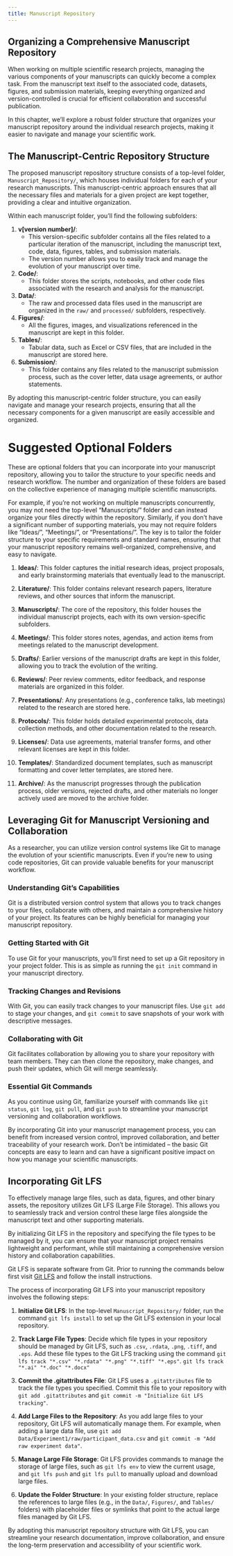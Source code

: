 ```yaml
---
title: Manuscript Repository
---
```


## Organizing a Comprehensive Manuscript Repository

When working on multiple scientific research projects, managing the various components of your manuscripts can quickly become a complex task. From the manuscript text itself to the associated code, datasets, figures, and submission materials, keeping everything organized and version-controlled is crucial for efficient collaboration and successful publication.

In this chapter, we'll explore a robust folder structure that organizes your manuscript repository around the individual research projects, making it easier to navigate and manage your scientific work.

## The Manuscript-Centric Repository Structure

The proposed manuscript repository structure consists of a top-level folder, `Manuscript_Repository/`, which houses individual folders for each of your research manuscripts. This manuscript-centric approach ensures that all the necessary files and materials for a given project are kept together, providing a clear and intuitive organization.

Within each manuscript folder, you'll find the following subfolders:

1. **v[version number]/**:
   - This version-specific subfolder contains all the files related to a particular iteration of the manuscript, including the manuscript text, code, data, figures, tables, and submission materials.
   - The version number allows you to easily track and manage the evolution of your manuscript over time.

2. **Code/**:
   - This folder stores the scripts, notebooks, and other code files associated with the research and analysis for the manuscript.

3. **Data/**:
   - The raw and processed data files used in the manuscript are organized in the `raw/` and `processed/` subfolders, respectively.

4. **Figures/**:
   - All the figures, images, and visualizations referenced in the manuscript are kept in this folder.

5. **Tables/**:
   - Tabular data, such as Excel or CSV files, that are included in the manuscript are stored here.

6. **Submission/**:
   - This folder contains any files related to the manuscript submission process, such as the cover letter, data usage agreements, or author statements.

By adopting this manuscript-centric folder structure, you can easily navigate and manage your research projects, ensuring that all the necessary components for a given manuscript are easily accessible and organized.

# Suggested Optional Folders

These are optional folders that you can incorporate into your manuscript repository, allowing you to tailor the structure to your specific needs and research workflow. The number and organization of these folders are based on the collective experience of managing multiple scientific manuscripts.

For example, if you're not working on multiple manuscripts concurrently, you may not need the top-level "Manuscripts/" folder and can instead organize your files directly within the repository. Similarly, if you don't have a significant number of supporting materials, you may not require folders like "Ideas/", "Meetings/", or "Presentations/". The key is to tailor the folder structure to your specific requirements and standard names, ensuring that your manuscript repository remains well-organized, comprehensive, and easy to navigate.

1. **Ideas/**: This folder captures the initial research ideas, project proposals, and early brainstorming materials that eventually lead to the manuscript.

2. **Literature/**: This folder contains relevant research papers, literature reviews, and other sources that inform the manuscript.

3. **Manuscripts/**: The core of the repository, this folder houses the individual manuscript projects, each with its own version-specific subfolders.

4. **Meetings/**: This folder stores notes, agendas, and action items from meetings related to the manuscript development.

5. **Drafts/**: Earlier versions of the manuscript drafts are kept in this folder, allowing you to track the evolution of the writing.

6. **Reviews/**: Peer review comments, editor feedback, and response materials are organized in this folder.

7. **Presentations/**: Any presentations (e.g., conference talks, lab meetings) related to the research are stored here.

8. **Protocols/**: This folder holds detailed experimental protocols, data collection methods, and other documentation related to the research.

9. **Licenses/**: Data use agreements, material transfer forms, and other relevant licenses are kept in this folder.

10. **Templates/**: Standardized document templates, such as manuscript formatting and cover letter templates, are stored here.

11. **Archive/**: As the manuscript progresses through the publication process, older versions, rejected drafts, and other materials no longer actively used are moved to the archive folder.

## Leveraging Git for Manuscript Versioning and Collaboration

As a researcher, you can utilize version control systems like Git to manage the evolution of your scientific manuscripts. Even if you're new to using code repositories, Git can provide valuable benefits for your manuscript workflow.

### Understanding Git's Capabilities
Git is a distributed version control system that allows you to track changes to your files, collaborate with others, and maintain a comprehensive history of your project. Its features can be highly beneficial for managing your manuscript repository.

### Getting Started with Git
To use Git for your manuscripts, you'll first need to set up a Git repository in your project folder. This is as simple as running the `git init` command in your manuscript directory.

### Tracking Changes and Revisions
With Git, you can easily track changes to your manuscript files. Use `git add` to stage your changes, and `git commit` to save snapshots of your work with descriptive messages.

### Collaborating with Git
Git facilitates collaboration by allowing you to share your repository with team members. They can then clone the repository, make changes, and push their updates, which Git will merge seamlessly.

### Essential Git Commands
As you continue using Git, familiarize yourself with commands like `git status`, `git log`, `git pull`, and `git push` to streamline your manuscript versioning and collaboration workflows.

By incorporating Git into your manuscript management process, you can benefit from increased version control, improved collaboration, and better traceability of your research work. Don't be intimidated – the basic Git concepts are easy to learn and can have a significant positive impact on how you manage your scientific manuscripts.

## Incorporating Git LFS

To effectively manage large files, such as data, figures, and other binary assets, the repository utilizes Git LFS (Large File Storage). This allows you to seamlessly track and version control these large files alongside the manuscript text and other supporting materials.

By initializing Git LFS in the repository and specifying the file types to be managed by it, you can ensure that your manuscript project remains lightweight and performant, while still maintaining a comprehensive version history and collaboration capabilities.

Git LFS is separate software from Git. Prior to running the commands below first visit [Git LFS](https://git-lfs.com/) and follow the install instructions. 

The process of incorporating Git LFS into your manuscript repository involves the following steps:

1. **Initialize Git LFS**: In the top-level `Manuscript_Repository/` folder, run the command `git lfs install` to set up the Git LFS extension in your local repository.
2. **Track Large File Types**: Decide which file types in your repository should be managed by Git LFS, such as `.csv`, `.rdata`, `.png`, `.tiff`, and `.eps`. Add these file types to the Git LFS tracking using the command `git lfs track "*.csv" "*.rdata" "*.png" "*.tiff" "*.eps"`.
`git lfs track "*.ai" "*.doc" "*.docx"` 

3. **Commit the .gitattributes File**: Git LFS uses a `.gitattributes` file to track the file types you specified. Commit this file to your repository with `git add .gitattributes` and `git commit -m "Initialize Git LFS tracking"`.
4. **Add Large Files to the Repository**: As you add large files to your repository, Git LFS will automatically manage them. For example, when adding a large data file, use `git add Data/Experiment1/raw/participant_data.csv` and `git commit -m "Add raw experiment data"`.
5. **Manage Large File Storage**: Git LFS provides commands to manage the storage of large files, such as `git lfs env` to view the current usage, and `git lfs push` and `git lfs pull` to manually upload and download large files.
6. **Update the Folder Structure**: In your existing folder structure, replace the references to large files (e.g., in the `Data/`, `Figures/`, and `Tables/` folders) with placeholder files or symlinks that point to the actual large files managed by Git LFS.

By adopting this manuscript repository structure with Git LFS, you can streamline your research documentation, improve collaboration, and ensure the long-term preservation and accessibility of your scientific work.

